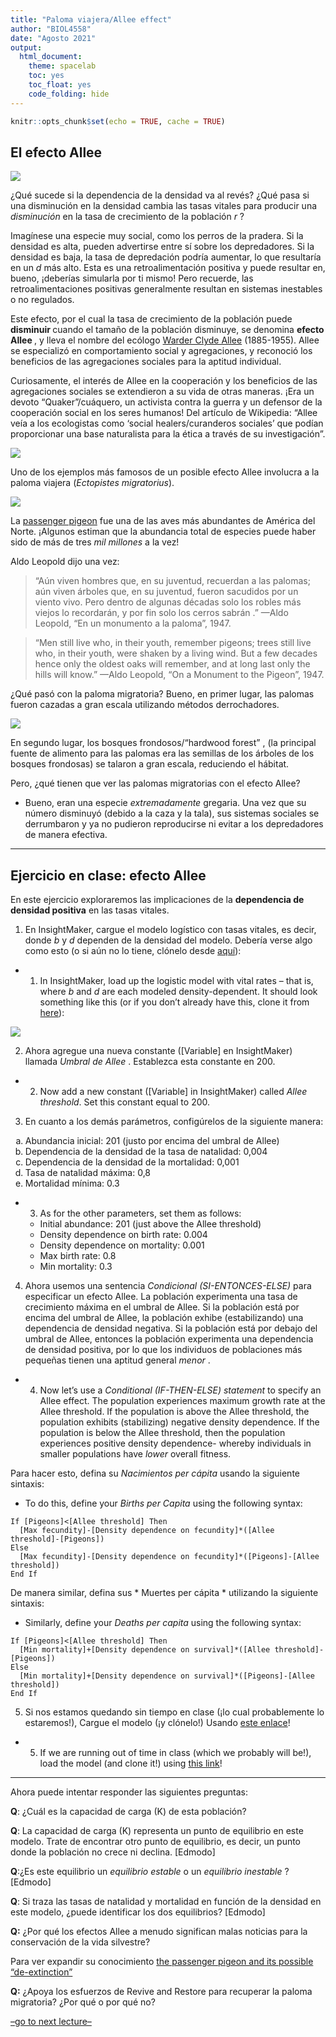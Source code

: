 ```yaml
---
title: "Paloma viajera/Allee effect"
author: "BIOL4558"
date: "Agosto 2021"
output: 
  html_document: 
    theme: spacelab
    toc: yes
    toc_float: yes
    code_folding: hide
---
```


```r
knitr::opts_chunk$set(echo = TRUE, cache = TRUE)
```

## El efecto Allee

![](figures/prairie_dogs3.jpg)


¿Qué sucede si la dependencia de la densidad va al revés? ¿Qué pasa si una disminución en la densidad cambia las tasas vitales para producir una *disminución * en la tasa de crecimiento de la población *r *?

Imagínese una especie muy social, como los perros de la pradera. Si la densidad es alta, pueden advertirse entre sí sobre los depredadores. Si la densidad es baja, la tasa de depredación podría aumentar, lo que resultaría en un *d * más alto. Esta es una retroalimentación positiva y puede resultar en, bueno, ¡deberías simularla por ti mismo! Pero recuerde, las retroalimentaciones positivas generalmente resultan en sistemas inestables o no regulados.

Este efecto, por el cual la tasa de crecimiento de la población puede **disminuir ** cuando el tamaño de la población disminuye, se denomina **efecto Allee **, y lleva el nombre del ecólogo [Warder Clyde Allee](https://en.wikipedia.org/wiki/Warder_Clyde_Allee) (1885-1955). Allee se especializó en comportamiento social y agregaciones, y reconoció los beneficios de las agregaciones sociales para la aptitud individual.


Curiosamente, el interés de Allee en la cooperación y los beneficios de las agregaciones sociales se extendieron a su vida de otras maneras. ¡Era un devoto "Quaker"/cuáquero, un activista contra la guerra y un defensor de la cooperación social en los seres humanos! Del artículo de Wikipedia: "Allee veía a los ecologistas como 'social healers/curanderos sociales' que podían proporcionar una base naturalista para la ética a través de su investigación".


![](figures/Allee1.jpg)




Uno de los ejemplos más famosos de un posible efecto Allee involucra a la paloma viajera (*Ectopistes migratorius*).  


![](figures/PP2.jpg)

La [passenger pigeon](https://en.wikipedia.org/wiki/Passenger_pigeon) fue una de las aves más abundantes de América del Norte. ¡Algunos estiman que la abundancia total de especies puede haber sido de más de tres *mil millones* a la vez!

Aldo Leopold dijo una vez:

> "Aún viven hombres que, en su juventud, recuerdan a las palomas; aún viven árboles que, en su juventud, fueron sacudidos por un viento vivo. Pero dentro de algunas décadas solo los robles más viejos lo recordarán, y por fin solo los cerros sabrán . " —Aldo Leopold, "En un monumento a la paloma", 1947. 

> "Men still live who, in their youth, remember pigeons; trees still live who, in their youth, were shaken by a living wind. But a few decades hence only the oldest oaks will remember, and at long last only the hills will know."   —Aldo Leopold, “On a Monument to the Pigeon", 1947.


¿Qué pasó con la paloma migratoria? Bueno, en primer lugar, las palomas fueron cazadas a gran escala utilizando métodos derrochadores.

![](figures/PP1.jpg)

En segundo lugar, los bosques frondosos/"hardwood forest" , (la principal fuente de alimento para las palomas era las semillas de los árboles de los bosques frondosas) se talaron a gran escala, reduciendo el hábitat.

Pero, ¿qué tienen que ver las palomas migratorias con el efecto Allee? 

  - Bueno, eran una especie *extremadamente* gregaria. Una vez que su número disminuyó (debido a la caza y la tala), sus sistemas sociales se derrumbaron y ya no pudieron reproducirse ni evitar a los depredadores de manera efectiva.


***

## Ejercicio en clase: efecto Allee

En este ejercicio exploraremos las implicaciones de la **dependencia de densidad positiva** en las tasas vitales.

1. En InsightMaker, cargue el modelo logístico con tasas vitales, es decir, donde $b$ y $d$ dependen de la densidad del modelo. Debería verse algo como esto (o si aún no lo tiene, clónelo desde [aquí](https://insightmaker.com/insight/70353/Logistic-Growth-1#)):

- 1. In InsightMaker, load up the logistic model with vital rates -- that is, where $b$ and $d$ are each modeled density-dependent.  It should look something like this (or if you don't already have this, clone it from [here](https://insightmaker.com/insight/70353/Logistic-Growth-1#)):

![](figures/IM5.jpg)


2. Ahora agregue una nueva constante ([Variable] en InsightMaker) llamada *Umbral de Allee *. Establezca esta constante en 200.


- 2. Now add a new constant ([Variable] in InsightMaker) called *Allee threshold*. Set this constant equal to 200.


3. En cuanto a los demás parámetros, configúrelos de la siguiente manera:

a. Abundancia inicial: 201 (justo por encima del umbral de Allee)
b. Dependencia de la densidad de la tasa de natalidad: 0,004
c. Dependencia de la densidad de la mortalidad: 0,001
d. Tasa de natalidad máxima: 0,8
e. Mortalidad mínima: 0.3

- 3. As for the other parameters, set them as follows:    
    - Initial abundance: 201 (just above the Allee threshold) 
    - Density dependence on birth rate: 0.004    
    - Density dependence on mortality: 0.001   
    - Max birth rate: 0.8   
    - Min mortality: 0.3   


4. Ahora usemos una sentencia *Condicional (SI-ENTONCES-ELSE) * para especificar un efecto Allee. La población experimenta una tasa de crecimiento máxima en el umbral de Allee. Si la población está por encima del umbral de Allee, la población exhibe (estabilizando) una dependencia de densidad negativa. Si la población está por debajo del umbral de Allee, entonces la población experimenta una dependencia de densidad positiva, por lo que los individuos de poblaciones más pequeñas tienen una aptitud general *menor *. 


- 4. Now let's use a *Conditional (IF-THEN-ELSE) statement* to specify an Allee effect. The population experiences maximum growth rate at the Allee threshold. If the population is above the Allee threshold, the population exhibits (stabilizing) negative density dependence. If the population is below the Allee threshold, then the population experiences positive density dependence- whereby individuals in smaller populations have *lower* overall fitness. 


Para hacer esto, defina su *Nacimientos per cápita* usando la siguiente sintaxis:

- To do this, define your *Births per Capita* using the following syntax:

```
If [Pigeons]<[Allee threshold] Then
  [Max fecundity]-[Density dependence on fecundity]*([Allee threshold]-[Pigeons])
Else
  [Max fecundity]-[Density dependence on fecundity]*([Pigeons]-[Allee threshold])
End If
```

De manera similar, defina sus * Muertes per cápita * utilizando la siguiente sintaxis:

- Similarly, define your *Deaths per capita* using the following syntax:

```
If [Pigeons]<[Allee threshold] Then
  [Min mortality]+[Density dependence on survival]*([Allee threshold]-[Pigeons])
Else
  [Min mortality]+[Density dependence on survival]*([Pigeons]-[Allee threshold])
End If
```

5. Si nos estamos quedando sin tiempo en clase (¡lo cual probablemente lo estaremos!), Cargue el modelo (¡y clónelo!) Usando [este enlace](https://insightmaker.com/insight/71147/Allee-Effect -1 #)!

- 5. If we are running out of time in class (which we probably will be!), load the model (and clone it!) using [this link](https://insightmaker.com/insight/71147/Allee-Effect-1#)!    


****


Ahora puede intentar responder las siguientes preguntas:


**Q**: ¿Cuál es la capacidad de carga (K) de esta población?

**Q**: La capacidad de carga (K) representa un punto de equilibrio en este modelo. Trate de encontrar otro punto de equilibrio, es decir, un punto donde la población no crece ni declina. [Edmodo]

**Q**:¿Es este equilibrio un *equilibrio estable * o un *equilibrio inestable *? [Edmodo]

**Q**: Si traza las tasas de natalidad y mortalidad en función de la densidad en este modelo, ¿puede identificar los dos equilibrios? [Edmodo]

**Q:** ¿Por qué los efectos Allee a menudo significan malas noticias para la conservación de la vida silvestre?


Para ver expandir su conocimiento [the passenger pigeon and its possible "de-extinction"](http://www.audubon.org/magazine/may-june-2014/why-passenger-pigeon-went-extinct)

**Q:** ¿Apoya los esfuerzos de Revive and Restore para recuperar la paloma migratoria? ¿Por qué o por qué no?


[--go to next lecture--](LECTURE6.html)
























